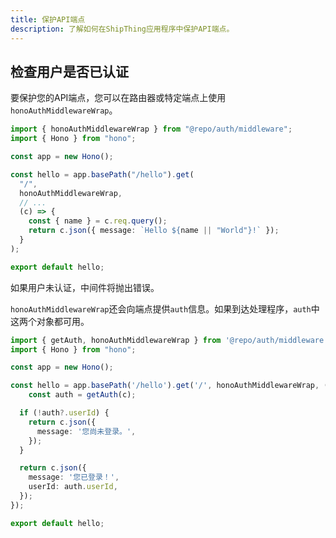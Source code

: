 ```yaml
---
title: 保护API端点
description: 了解如何在ShipThing应用程序中保护API端点。
---
```


## 检查用户是否已认证

要保护您的API端点，您可以在路由器或特定端点上使用`honoAuthMiddlewareWrap`。

```ts hello/index.ts
import { honoAuthMiddlewareWrap } from "@repo/auth/middleware";
import { Hono } from "hono";

const app = new Hono();

const hello = app.basePath("/hello").get(
  "/",
  honoAuthMiddlewareWrap,
  // ...
  (c) => {
    const { name } = c.req.query();
    return c.json({ message: `Hello ${name || "World"}!` });
  }
);

export default hello;
```

如果用户未认证，中间件将抛出错误。

`honoAuthMiddlewareWrap`还会向端点提供`auth`信息。如果到达处理程序，`auth`中这两个对象都可用。

```ts hello/index.ts
import { getAuth, honoAuthMiddlewareWrap } from '@repo/auth/middleware';
import { Hono } from "hono";

const app = new Hono();

const hello = app.basePath('/hello').get('/', honoAuthMiddlewareWrap, (c) => {
    const auth = getAuth(c);

  if (!auth?.userId) {
    return c.json({
      message: '您尚未登录。',
    });
  }

  return c.json({
    message: '您已登录！',
    userId: auth.userId,
  });
});

export default hello;
```